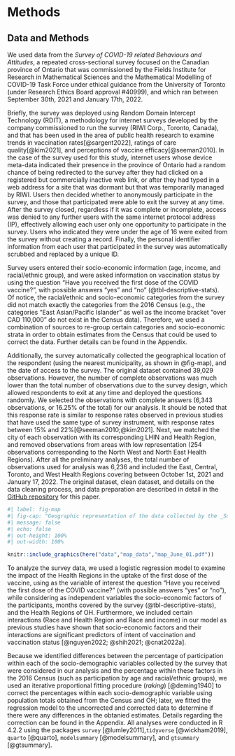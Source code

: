 # Methods

## Data and Methods {#sec-data}

We used data from the *Survey of COVID-19 related Behaviours and Attitudes*, a repeated cross-sectional survey focused on the Canadian province of Ontario that was commissioned by the Fields Institute for Research in Mathematical Sciences and the  Mathematical Modelling of COVID-19 Task Force under ethical guidance from the University of Toronto (under Research Ethics Board approval #40999), and which ran between September 30th, 2021 and January 17th, 2022. 

Briefly, the survey was deployed using Random Domain Intercept Technology (RDIT), a methodology for internet surveys developed by the company commissioned to run the survey (RIWI Corp., Toronto, Canada), and that has been used in the area of public health research to examine trends in vaccination rates[@sargent2022], ratings of care quality[@kim2021], and perceptions of vaccine efficacy[@seeman2010]. In the case of the survey used for this study, internet users whose device meta-data indicated their presence in the province of Ontario had a random chance of being redirected to the survey after they had clicked on a registered but commercially inactive web link, or after they had typed in a web address for a site that was dormant but that was temporarily managed by RIWI. Users then decided whether to anonymously participate in the survey, and those that participated were able to exit the survey at any time. After the survey closed, regardless if it was complete or incomplete, access was denied to any further users with the same internet protocol address (IP), effectively allowing each user only one opportunity to participate in the survey. Users who indicated they were under the age of 16 were exited from the survey without creating a record. Finally, the personal identifier information from each user that participated in the survey was automatically scrubbed and replaced by a unique ID. 

Survey users entered their socio-economic information (age, income, and racial/ethnic group), and were asked information on vaccination status by using the question "Have you received the first dose of the COVID vaccine?", with possible answers "yes" and "no" (@tbl-descriptive-stats). Of notice, the racial/ethnic and  socio-economic categories from the survey did not match exactly the categories from the 2016 Census (e.g., the categories "East Asian/Pacific Islander" as well as the income bracket "over CAD 110,000" do not exist in the Census data). Therefore, we used a combination of sources to re-group certain categories and socio-economic strata in order to obtain estimates from the Census that could be used to correct the data. Further details can be found in the Appendix.

Additionally, the survey automatically collected the geographical location of the respondent (using the nearest municipality,  as shown in @fig-map), and the date of access to the survey. The original dataset contained 39,029 observations. However, the number of complete observations was much lower than the total number of observations due to the survey design, which allowed respondents to exit at any time and deployed the questions randomly. We selected the observations with complete answers (6,343 observations, or 16.25\% of the total) for our analysis. It should be noted that this response rate is similar to response rates observed in previous studies that have used the same type of survey instrument, with response rates between 15\% and 22\%[@seeman2010;@kim2021]. Next, we matched the city of each observation with its corresponding LHIN and Health Region, and removed observations from areas with low representation (254 observations corresponding to the North West and North East Health Regions). After all the preliminary analyses, the total number of observations used for analysis was 6,236 and included the East, Central, Toronto, and West Health Regions covering between October 1st, 2021 and January 17, 2022. The original dataset, clean dataset, and details on the data cleaning process, and data preparation are described in detail in the [GitHub repository](https://github.com/aimundo/COVID-19_vaccination/) for this paper.


```r
#| label: fig-map
#| fig-cap: "Geographic representation of the data collected by the _Survey of COVID-19 related Behaviours and Attitudes_, collected by the Fields Institute in Ontario. Municipalities from where survey participants provided answers appear as points, color indicates number of observation obtained from each city. The Health six Regions are color-coded and labelled sequentially. Internal boundaries within certain Health Regions indicate areas previously covered by the Local Integrated Health Networks (LHINs)."
#| message: false
#| echo: false
#| out-height: 100%
#| out-width: 100%

knitr::include_graphics(here("data","map_data","map_June_01.pdf"))

```


<!-- ## Statistical analyses -->

To analyze the survey data, we used a logistic regression model to examine the impact of the Health Regions in the uptake of the first dose of the vaccine, using as the variable of interest the question "Have you received the first dose of the COVID vaccine?" (with possible answers "yes" or "no"), while considering as independent variables the socio-economic factors of the participants, months covered by the survey (@tbl-descriptive-stats), and the Health Regions of OH. Furthermore, we included certain interactions (Race and Health Region and Race and income) in our model as previous studies have shown that socio-economic factors and their interactions are significant predictors of intent of vaccination and vaccination status [@nguyen2022; @shih2021; @cnat2022a]. 

Because we identified differences between the percentage of participation within each of the socio-demographic variables collected by the survey that were considered in our analysis and the percentage within these factors in the 2016 Census (such as participation by age and racial/ethnic groups), we used an iterative proportional fitting procedure (_raking_) [@deming1940] to correct the percentages within each socio-demographic variable using population totals obtained from the Census and OH; later, we fitted the regression model to the uncorrected and corrected data to determine if there were any differences in the obtanied estimates. Details regarding the correction can be found in the Appendix. All analyses were conducted in R 4.2.2 using the packages `survey` [@lumley2011],`tidyverse` [@wickham2019], `quarto` [@quarto], `modelsummary` [@modelsummary], and `gtsummary` [@gtsummary].

